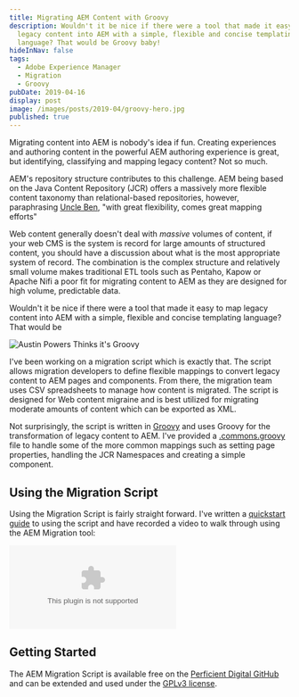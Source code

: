 ```yaml
---
title: Migrating AEM Content with Groovy
description: Wouldn't it be nice if there were a tool that made it easy to map
  legacy content into AEM with a simple, flexible and concise templating
  language? That would be Groovy baby!
hideInNav: false
tags:
  - Adobe Experience Manager
  - Migration
  - Groovy
pubDate: 2019-04-16
display: post
image: /images/posts/2019-04/groovy-hero.jpg
published: true
---
```



  

Migrating content into AEM is nobody's idea if fun. Creating experiences and authoring content in the powerful AEM authoring experience is great, but identifying, classifying and mapping legacy content? Not so much.

AEM's repository structure contributes to this challenge. AEM being based on the Java Content Repository (JCR) offers a massively more flexible content taxonomy than relational-based repositories, however, paraphrasing [Uncle Ben](https://66.media.tumblr.com/1664f391b3b865e9069bce72bb18008a/tumblr%5Fpc53053I201uj4riso1%5F400.gif), "with great flexibility, comes great mapping efforts"

Web content generally doesn't deal with _massive_ volumes of content, if your web CMS is the system is record for large amounts of structured content, you should have a discussion about what is the most appropriate system of record. The combination is the complex structure and relatively small volume makes traditional ETL tools such as Pentaho, Kapow or Apache Nifi a poor fit for migrating content to AEM as they are designed for high volume, predictable data.

Wouldn't it be nice if there were a tool that made it easy to map legacy content into AEM with a simple, flexible and concise templating language? That would be

  

![Austin Powers Thinks it's Groovy](/images/posts/2019-04/groovy.gif)

  

I've been working on a migration script which is exactly that. The script allows migration developers to define flexible mappings to convert legacy content to AEM pages and components. From there, the migration team uses CSV spreadsheets to manage how content is migrated. The script is designed for Web content migraine and is best utilized for migrating moderate amounts of content which can be exported as XML. 

Not surprisingly, the script is written in [Groovy](http://groovy-lang.org/) and uses Groovy for the transformation of legacy content to AEM. I've provided a [.commons.groovy](https://github.com/PerficientDigital/AEM-Migration-Script/blob/master/templates/.commons.groovy) file to handle some of the more common mappings such as setting page properties, handling the JCR Namespaces and creating a simple component.

  
## Using the Migration Script

  
Using the Migration Script is fairly straight forward. I've written a [quickstart guide](https://github.com/PerficientDigital/AEM-Migration-Script#quickstart) to using the script and have recorded a video to walk through using the AEM Migration tool:

  

<Embed media="https://www.youtube.com/embed/0HMwopPOAos" type="embed" />

  

## Getting Started

  
The AEM Migration Script is available free on the [Perficient Digital GitHub](https://github.com/PerficientDigital/AEM-Migration-Script) and can be extended and used under the [GPLv3 license](https://github.com/PerficientDigital/AEM-Migration-Script/blob/master/LICENSE).

  
